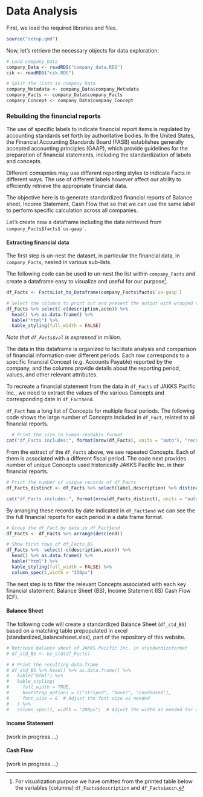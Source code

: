 # Data Analysis

First, we load the required libraries and files.

```r
source("setup.qmd")          
```

Now, let's retrieve the necessary objects for data exploration:

```r
# Load company_Data
company_Data <- readRDS("company_data.RDS")
cik <- readRDS("cik.RDS")

# Split the lists in company_Data
company_Metadata <- company_Data$company_Metadata
company_Facts <- company_Data$company_Facts
company_Concept <- company_Data$company_Concept
```

### Rebuilding the financial reports

The use of specific labels to indicate financial report items is regulated by accounting standards set forth by authoritative bodies. In the United States, the Financial Accounting Standards Board (FASB) establishes generally accepted accounting principles (GAAP), which provide guidelines for the preparation of financial statements, including the standardization of labels and concepts.

Different comapnies may use different reporting styles to indicate Facts in different ways. The use of different labels however affect our ability to efficiently retrieve the appropriate financial data.

The objective here is to generate standardized financial reports of Balance sheet, Income Statement, Cash Flow that so that we can use the same label to perform specific calculation across all companies.

Let's create now a dataframe including the data retrieved from `` company_Facts$facts$`us-gaap` ``.

#### Extracting financial data

The first step is un-nest the dataset, in particular the financial data, in `company_Facts`, nested in various sub-lists.

The following code can be used to un-nest the list within `company_Facts` and create a dataframe easy to visualize and useful for our purpose[^02_data_exploration-2].

[^02_data_exploration-2]: For visualization purpose we have omitted from the printed table below the variables (columns) `df_Facts$description` and `df_Facts$accn`.

```r

df_Facts <- FactsList_to_Dataframe(company_Facts$facts$`us-gaap`)

# Select the columns to print out and present the output with wrapped text and formatted numbers
df_Facts %>% select(-c(description,accn)) %>% 
  head() %>% as.data.frame() %>% 
  kable("html") %>% 
  kable_styling(full_width = FALSE)
```

*Note that `df_Facts$val` is expressed in million.*

The data in this dataframe is organized to facilitate analysis and comparison of financial information over different periods. Each row corresponds to a specific financial Concept (e.g. Accounts Payable) reported by the company, and the columns provide details about the reporting period, values, and other relevant attributes.

To recreate a financial statement from the data in `df_Facts` of JAKKS Pacific Inc., we need to extract the values of the various Concepts and corresponding date in `df_Fact$end`.

`df_Fact` has a long list of Concepts for multiple fiscal periods. The following code shows the large number of Concepts included in `df_Fact`, related to all financial reports.

```r

  # Print the size in human-readable format
cat("df_Facts includes:", format(nrow(df_Facts), units = "auto"), "records \n")
```

From the extract of the `df_Facts` above, we see repeated Concepts. Each of them is associated with a different fiscal period. The code next provides number of unique Concepts used historically JAKKS Pacific Inc. in their financial reports.
```r
# Print the number of unique records of df_Facts
df_Facts_distinct <- df_Facts %>% select(label,description) %>% distinct()

cat("df_Facts includes:", format(nrow(df_Facts_distinct), units = "auto"), "distinct Concepts \n")
```

By arranging these records by date indicated in `df_Fact$end` we can see the the full financial reports for each period in a data frame format.

```r
# Group the df_Fact by date in df_Fact$end
df_Facts <- df_Facts %>% arrange(desc(end))

# Show first rows of df_Facts_BS 
df_Facts %>%  select(-c(description,accn)) %>% 
  head() %>% as.data.frame() %>% 
  kable("html") %>% 
  kable_styling(full_width = FALSE) %>% 
  column_spec(1,width = "250px")
```

The next step is to filter the relevant Concepts associated with each key financial statement: Balance Sheet (BS), Income Statement (IS) Cash Flow (CF).

#### Balance Sheet

The following code will create a standardized Balance Sheet (`df_std_BS`) based on a matching table prepopulated in excel (standardized_balancehseet.xlsx), part of the repository of this website.

```r


# Retrieve balance sheet of JAKKS Pacific Inc. in standardizeformat
# df_std_BS <- bs_std(df_Facts)

# # Print the resulting data.frame
# df_std_BS %>% head() %>% as.data.frame() %>% 
#   kable("html") %>% 
#   kable_styling(
#     full_width = TRUE,
#     bootstrap_options = c("striped", "hover", "condensed"),
#     font_size = 8  # Adjust the font size as needed
#   ) %>% 
#   column_spec(1, width = "200px")  # Adjust the width as needed for other columns


```

#### Income Statement

(work in progress ...)

#### Cash Flow

(work in progress ...)